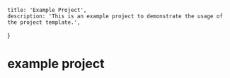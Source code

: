     title: 'Example Project',
    description: 'This is an example project to demonstrate the usage of the project template.',
}

# example project